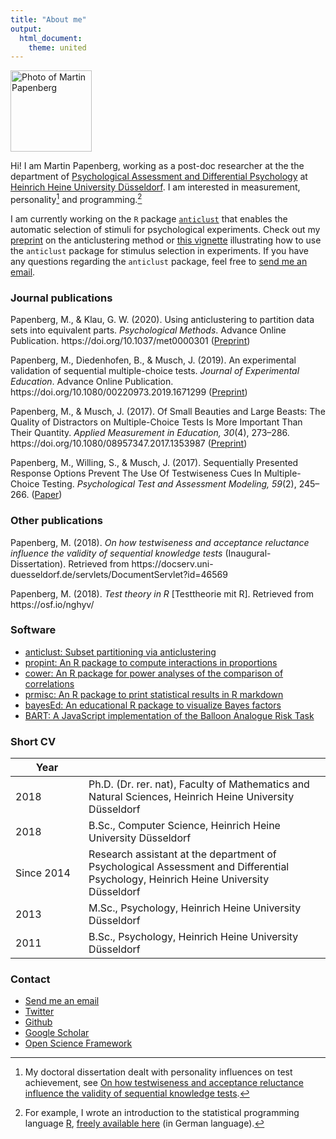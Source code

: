 ```yaml
---
title: "About me"
output:
  html_document:
    theme: united
---
```


<img src = "me.png" width = 130 alt = "Photo of Martin Papenberg">

Hi! I am Martin Papenberg, working as a post-doc researcher at the the 
department of [Psychological Assessment and Differential 
Psychology](http://www.psychologie.hhu.de/en/research-teams/psychological-assessment-and-differential-psychology/arbeitsgruppe.html) 
at [Heinrich Heine University 
Düsseldorf](https://www.uni-duesseldorf.de/home/en/home.html). I am 
interested in measurement, personality[^diss] and programming.[^R]

I am currently working on the `R` package 
[`anticlust`](https://github.com/m-Py/anticlust) that enables 
the automatic selection of stimuli for psychological experiments. Check 
out my [preprint](https://psyarxiv.com/3razc/) on the anticlustering method 
or [this vignette](https://m-py.github.io/anticlust/articles/stimulus-selection.html) illustrating how to use the `anticlust` package for stimulus 
selection in experiments. If you have any questions regarding the 
`anticlust` package, feel free to <a href = 
"mailto:martin.papenberg@hhu.de?subject=Help with the anticlust 
package">send me an email</a>.

### Journal publications

Papenberg, M., & Klau, G. W. (2020). Using anticlustering to partition 
data sets into equivalent parts. *Psychological Methods*. Advance Online 
Publication. https://doi.org/10.1037/met0000301 ([Preprint](https://doi.org/10.31234/osf.io/3razc))

Papenberg, M., Diedenhofen, B., & Musch, J. (2019). An experimental 
validation of sequential multiple-choice tests. *Journal of Experimental 
Education*. Advance Online Publication. 
https://doi.org/10.1080/00220973.2019.1671299 ([Preprint](https://osf.io/x8753/))

Papenberg, M., & Musch, J. (2017). Of Small Beauties and Large Beasts: 
The Quality of Distractors on Multiple-Choice Tests Is More Important 
Than Their Quantity. *Applied Measurement in Education, 30*(4), 273--286.
https://doi.org/10.1080/08957347.2017.1353987 ([Preprint](https://osf.io/xytfw/))

Papenberg, M., Willing, S., & Musch, J. (2017). Sequentially Presented 
Response Options Prevent The Use Of Testwiseness Cues In Multiple-Choice 
Testing. *Psychological Test and Assessment Modeling, 59*(2), 245--266.
([Paper](http://www.psychologie-aktuell.com/fileadmin/download/ptam/2-2017_20170627/06_Papenberg_.pdf))

### Other publications

Papenberg, M. (2018). *On how testwiseness and acceptance reluctance 
influence the validity of sequential knowledge tests*
(Inaugural-Dissertation). Retrieved from 
https://docserv.uni-duesseldorf.de/servlets/DocumentServlet?id=46569

Papenberg, M. (2018). *Test theory in R* [Testtheorie mit R]. Retrieved 
from https://osf.io/nghyv/

### Software

- [anticlust: Subset partitioning via anticlustering](https://github.com/m-Py/anticlust)
- [propint: An R package to compute interactions in proportions](https://github.com/m-Py/propint)
- [cower: An R package for power analyses of the comparison of correlations](https://github.com/m-Py/cower)
- [prmisc: An R package to print statistical results in R markdown](https://github.com/m-Py/prmisc)
- [bayesEd: An educational R package to visualize Bayes factors](https://github.com/m-Py/bayesEd)
- [BART: A JavaScript implementation of the Balloon Analogue Risk Task](https://github.com/m-Py/BART)

### Short CV

| Year |  |
| ---- | ------------- | 
| 2018 | Ph.D. (Dr. rer. nat), Faculty of Mathematics and Natural Sciences, Heinrich Heine University Düsseldorf |
| 2018 | B.Sc., Computer Science, Heinrich Heine University Düsseldorf |
| Since 2014 | Research assistant at the department of Psychological Assessment and Differential Psychology, Heinrich Heine University Düsseldorf |
| 2013 | M.Sc., Psychology, Heinrich Heine University Düsseldorf |
| 2011 | B.Sc., Psychology, Heinrich Heine University Düsseldorf |

### Contact

- <a href = "mailto:martin.papenberg@hhu.de">Send me an email</a>
- [Twitter](https://twitter.com/MPapenberg)
- [Github](https://github.com/m-Py)
- [Google Scholar](https://scholar.google.de/citations?user=_h33JecAAAAJ&hl=de&oi=sra)
- [Open Science Framework](https://osf.io/3gq2h)


[^diss]: My doctoral dissertation dealt with personality influences on 
test achievement, see [On how testwiseness and acceptance reluctance 
influence the validity of sequential knowledge 
tests](https://docserv.uni-duesseldorf.de/servlets/DerivateServlet/Derivate-49582/%2B%2B%2B%2B%202018%20Dissertation%20Martin%20Papenberg.pdf).

[^R]: For example, I wrote an introduction to the statistical 
programming language [R](https://cran.r-project.org/), [freely available
here](https://osf.io/nghyv/) (in German language).
